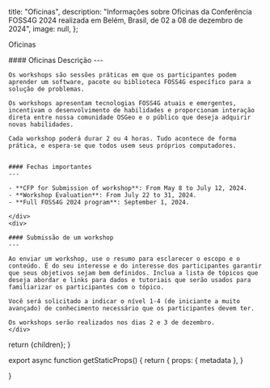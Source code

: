 
  title: "Oficinas",
  description: "Informações sobre Oficinas da Conferência FOSS4G 2024 realizada em Belém, Brasil, de 02 a 08 de dezembro de 2024",
  image: null,
};



<Heading color="green" bubble>Oficinas</Heading>


<div className="grid space-y-4 mt-4">
  <div className="grid md:grid-cols-2 gap-4">  
    <div className="">
    #### Oficinas Descrição
    ---

    Os workshops são sessões práticas em que os participantes podem aprender um software, pacote ou biblioteca FOSS4G específico para a solução de problemas.

    Os workshops apresentam tecnologias FOSS4G atuais e emergentes, incentivam o desenvolvimento de habilidades e proporcionam interação direta entre nossa comunidade OSGeo e o público que deseja adquirir novas habilidades.

    Cada workshop poderá durar 2 ou 4 horas. Tudo acontece de forma prática, e espera-se que todos usem seus próprios computadores.


    #### Fechas importantes
    ---

    - **CFP for Submission of workshop**: From May 8 to July 12, 2024.
    - **Workshop Evaluation**: From July 22 to 31, 2024.
    - **Full FOSS4G 2024 program**: September 1, 2024.

    </div>
    <div>

    #### Submissão de um workshop
    ---

    Ao enviar um workshop, use o resumo para esclarecer o escopo e o conteúdo. É do seu interesse e do interesse dos participantes garantir que seus objetivos sejam bem definidos. Inclua a lista de tópicos que deseja abordar e links para dados e tutoriais que serão usados para familiarizar os participantes com o tópico.

    Você será solicitado a indicar o nível 1-4 (de iniciante a muito avançado) de conhecimento necessário que os participantes devem ter.

    Os workshops serão realizados nos dias 2 e 3 de dezembro.
    </div>
  </div>
</div>

  return <MdxLayout metadata={metadata}>{children}</MdxLayout>;
}

export async function getStaticProps() {
  return {
    props: {
      metadata
    },
  }

}
